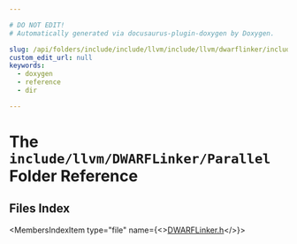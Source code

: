 ```yaml
---

# DO NOT EDIT!
# Automatically generated via docusaurus-plugin-doxygen by Doxygen.

slug: /api/folders/include/include/llvm/include/llvm/dwarflinker/include/llvm/dwarflinker/parallel
custom_edit_url: null
keywords:
  - doxygen
  - reference
  - dir

---
```





# The `include/llvm/DWARFLinker/Parallel` Folder Reference

<DoxygenPage pluginConfig={pluginConfig}>



## Files Index

<MembersIndex>

<MembersIndexItem
  type="file"
  name={<><a href="/docs/api/files/include/include/llvm/include/llvm/dwarflinker/include/llvm/dwarflinker/parallel/dwarflinker-h">DWARFLinker.h</a></>}>
</MembersIndexItem>

</MembersIndex>


</DoxygenPage>
